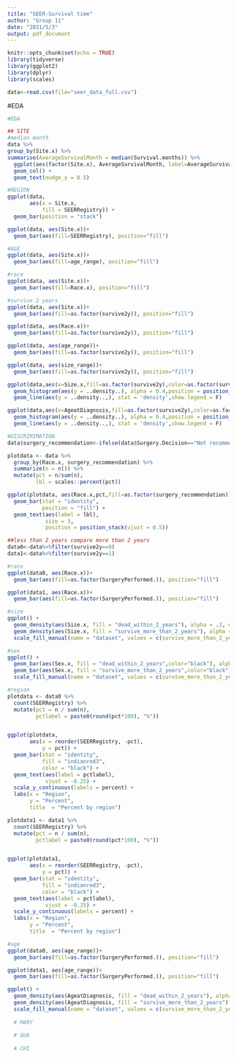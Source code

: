 ```yaml
---
title: "SEER-Survival time"
author: "Group 11"
date: "2021/5/3"
output: pdf_document
---
```


```r
knitr::opts_chunk$set(echo = TRUE)
library(tidyverse)
library(ggplot2)
library(dplyr)
library(scales)
```

```r
data<-read.csv(file="seer_data_full.csv")
```

#EDA
```r
#EDA

## SITE
#median month
data %>% 
group_by(Site.x) %>% 
summarise(AverageSurvivalMonth = median(Survival.months)) %>% 
  ggplot(aes(factor(Site.x), AverageSurvivalMonth, label=AverageSurvivalMonth, fill=factor(Site.x))) +
  geom_col() +
  geom_text(nudge_y = 0.5)

#REGION
ggplot(data, 
       aes(x = Site.x, 
           fill = SEERRegistry)) + 
  geom_bar(position = "stack")

ggplot(data, aes(Site.x))+
  geom_bar(aes(fill=SEERRegistry), position="fill")

#AGE
ggplot(data, aes(Site.x))+
  geom_bar(aes(fill=age_range), position="fill")

#race
ggplot(data, aes(Site.x))+
  geom_bar(aes(fill=Race.x), position="fill")

#survive 2 years
ggplot(data, aes(Site.x))+
  geom_bar(aes(fill=as.factor(survive2y)), position="fill")

ggplot(data, aes(Race.x))+
  geom_bar(aes(fill=as.factor(survive2y)), position="fill")

ggplot(data, aes(age_range))+
  geom_bar(aes(fill=as.factor(survive2y)), position="fill")

ggplot(data, aes(size_range))+
  geom_bar(aes(fill=as.factor(survive2y)), position="fill")

ggplot(data,aes(x=Size.x,fill=as.factor(survive2y),color=as.factor(survive2y),group=as.factor(survive2y)))+
  geom_histogram(aes(y = ..density..), alpha = 0.4,position = position_dodge())+
  geom_line(aes(y = ..density..,), stat = 'density',show.legend = F) 

ggplot(data,aes(x=AgeatDiagnosis,fill=as.factor(survive2y),color=as.factor(survive2y),group=as.factor(survive2y)))+
  geom_histogram(aes(y = ..density..), alpha = 0.4,position = position_dodge())+
  geom_line(aes(y = ..density..,), stat = 'density',show.legend = F)

#DISCRIMIMATION
data$surgery_recommendation<-ifelse(data$Surgery.Decision=="Not recommended"|data$Surgery.Decision=="Not recommended, contraindicated due to other cond; autopsy only (1973-2002)",0,1)

plotdata <- data %>%
  group_by(Race.x, surgery_recommendation) %>%
  summarize(n = n()) %>% 
  mutate(pct = n/sum(n),
         lbl = scales::percent(pct))

ggplot(plotdata, aes(Race.x,pct,fill=as.factor(surgery_recommendation)))+
  geom_bar(stat = "identity",
           position = "fill") +
  geom_text(aes(label = lbl), 
            size = 3, 
            position = position_stack(vjust = 0.5))

##less than 2 years compare more than 2 years
data0<-data%>%filter(survive2y==0)
data1<-data%>%filter(survive2y==1)

#race
ggplot(data0, aes(Race.x))+
  geom_bar(aes(fill=as.factor(SurgeryPerformed.)), position="fill")

ggplot(data1, aes(Race.x))+
  geom_bar(aes(fill=as.factor(SurgeryPerformed.)), position="fill")

#size
ggplot() +
  geom_density(aes(Size.x, fill = "dead_within_2_years"), alpha = .2, data = data0) +
  geom_density(aes(Size.x, fill = "survive_more_than_2_years"), alpha = .2, data = data1) +
  scale_fill_manual(name = "dataset", values = c(survive_more_than_2_years = "red", dead_within_2_years = "green"))

#sex
ggplot() +
  geom_bar(aes(Sex.x, fill = "dead_within_2_years",color="black"), alpha = .2, data = data0) +
  geom_bar(aes(Sex.x, fill = "survive_more_than_2_years",color="black"), alpha = .2, data = data1) +
  scale_fill_manual(name = "dataset", values = c(survive_more_than_2_years = "red", dead_within_2_years = "green"))

#region
plotdata <- data0 %>%
  count(SEERRegistry) %>%
  mutate(pct = n / sum(n),
         pctlabel = paste0(round(pct*100), "%"))


ggplot(plotdata, 
       aes(x = reorder(SEERRegistry, -pct),
           y = pct)) + 
  geom_bar(stat = "identity", 
           fill = "indianred3", 
           color = "black") +
  geom_text(aes(label = pctlabel), 
            vjust = -0.25) +
  scale_y_continuous(labels = percent) +
  labs(x = "Region", 
       y = "Percent", 
       title  = "Percent by region")

plotdata1 <- data1 %>%
  count(SEERRegistry) %>%
  mutate(pct = n / sum(n),
         pctlabel = paste0(round(pct*100), "%"))


ggplot(plotdata1, 
       aes(x = reorder(SEERRegistry, -pct),
           y = pct)) + 
  geom_bar(stat = "identity", 
           fill = "indianred3", 
           color = "black") +
  geom_text(aes(label = pctlabel), 
            vjust = -0.25) +
  scale_y_continuous(labels = percent) +
  labs(x = "Region", 
       y = "Percent", 
       title  = "Percent by region")

#age
ggplot(data0, aes(age_range))+
  geom_bar(aes(fill=as.factor(SurgeryPerformed.)), position="fill")

ggplot(data1, aes(age_range))+
  geom_bar(aes(fill=as.factor(SurgeryPerformed.)), position="fill")

ggplot() +
  geom_density(aes(AgeatDiagnosis, fill = "dead_within_2_years"), alpha = .2, data = data0) +
  geom_density(aes(AgeatDiagnosis, fill = "survive_more_than_2_years"), alpha = .2, data = data1) +
  scale_fill_manual(name = "dataset", values = c(survive_more_than_2_years = "red", dead_within_2_years = "green"))
  
  # MARY
  
  # GUA
  
  # CHI
```


